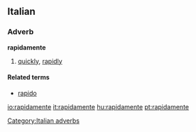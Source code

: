 ==Italian==
===Adverb===
'''rapidamente'''
# [[quickly]], [[rapidly]]

====Related terms====
*[[rapido]]

[[Category:Italian adverbs]]

[[io:rapidamente]]
[[it:rapidamente]]
[[hu:rapidamente]]
[[pt:rapidamente]]